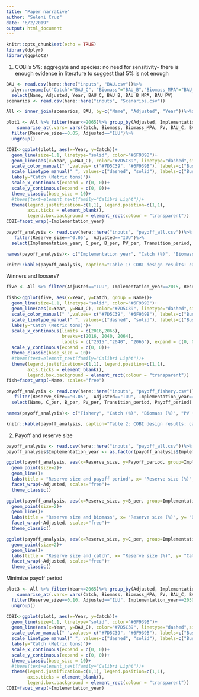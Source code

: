 ```yaml
---
title: "Paper narrative"
author: "Seleni Cruz"
date: "6/2/2019"
output: html_document
---
```


```r
knitr::opts_chunk$set(echo = TRUE)
library(dplyr)
library(ggplot2)
```

1. COBI's 5%: aggregate and species: no need for sensitivity- there is enough evidence in literature to suggest that 5% is not enough 

```r
BAU <- read.csv(here::here("inputs", "BAU.csv"))%>%
  plyr::rename(c("Catch"="BAU_C", "Biomass"="BAU_B","Biomass_MPA"="BAU_B_MPA", "PV"="BAU_PV"))%>%
  select(Name, Adjusted, Year, BAU_C, BAU_B, BAU_B_MPA, BAU_PV)
scenarios <- read.csv(here::here("inputs", "Scenarios.csv"))

All <- inner_join(scenarios, BAU, by=c("Name", "Adjusted", "Year"))%>%data.frame()

plot1 <- All %>% filter(Year<=2065)%>% group_by(Adjusted, Implementation_year, Reserve_size, Year)%>%
    summarise_at(.vars= vars(Catch, Biomass, Biomass_MPA, PV, BAU_C, BAU_B, BAU_B_MPA, BAU_PV), .funs =  sum)%>%
  filter(Reserve_size==0.05, Adjusted=="IUU")%>%
  ungroup()

COBI<-ggplot(plot1, aes(x=Year, y=Catch))+
  geom_line(size=1.1, linetype="solid", color="#6F939B")+
  geom_line(aes(x=Year, y=BAU_C), color="#7D5C39", linetype="dashed",size=1.1)+
  scale_color_manual(" ",values= c("#7D5C39", "#6F939B"), labels=c("Business as usual", "Reserve size 5%"))+
  scale_linetype_manual(" ", values=c("dashed", "solid"), labels=c("Business as usual", "Reserve size 5%"))+
  labs(y="Catch (Metric tons)")+
  scale_x_continuous(expand = c(0, 0))+
  scale_y_continuous(expand = c(0, 0))+
  theme_classic(base_size = 10)+
  #theme(text=element_text(family="Calibri Light"))+
  theme(legend.justification=c(1,1), legend.position=c(1,1),
        axis.ticks = element_blank(), 
        legend.box.background = element_rect(colour = "transparent"))
COBI+facet_wrap(~Implementation_year)

```


```r
payoff_analysis <- read.csv(here::here("inputs", "payoff_all.csv"))%>%
   filter(Reserve_size=="0.05",  Adjusted=="IUU")%>%
  select(Implementation_year, C_per, B_per, PV_per, Transition_period, Payoff_period)

names(payoff_analysis)<- c("Implementation year", "Catch (%)", "Biomass (%)", "PV (%)", "Transition period", "Payoff period")

knitr::kable(payoff_analysis, caption="Table 1: COBI design results: catch, biomass and PV in percent relative to BAU, transition and payoff period in years from implementation year",digits = c(0, 2, 2, 2, 0,0))

```

Winners and loosers?
```r
five <- All %>% filter(Adjusted=="IUU", Implementation_year==2015, Reserve_size==0.05)

fish<-ggplot(five, aes(x=Year, y=Catch, group = Name))+
  geom_line(size=1.1, linetype="solid", color="#6F939B")+
  geom_line(aes(x=Year, y=BAU_C), color="#7D5C39", linetype="dashed",size=1.1)+
  scale_color_manual(" ",values= c("#7D5C39", "#6F939B"), labels=c("Business as usual", "Reserve size 5%"))+
  scale_linetype_manual(" ", values=c("dashed", "solid"), labels=c("Business as usual", "Reserve size 5%"))+
  labs(y="Catch (Metric tons)")+
  scale_x_continuous(limits = c(2016,2065),
                     breaks=c(2016, 2040, 2064),
                     labels = c("2015","2040", "2065"), expand = c(0, 0))+
  scale_y_continuous(expand = c(0, 0))+
  theme_classic(base_size = 10)+
  #theme(text=element_text(family="Calibri Light"))+
  theme(legend.justification=c(1,1), legend.position=c(1,1),
        axis.ticks = element_blank(), 
        legend.box.background = element_rect(colour = "transparent"))
fish+facet_wrap(~Name, scales="free")

```

```r
payoff_analysis <- read.csv(here::here("inputs", "payoff_fishery.csv"))%>%
   filter(Reserve_size=="0.05",  Adjusted=="IUU", Implementation_year==2015)%>%
  select(Name, C_per, B_per, PV_per, Transition_period, Payoff_period)

names(payoff_analysis)<- c("Fishery", "Catch (%)", "Biomass (%)", "PV (%)", "Transition period", "Payoff period")

knitr::kable(payoff_analysis, caption="Table 2: COBI design results: catch, biomass and PV in percent relative to BAU, transition and payoff period in years from implementation year", digits = c(0, 2, 2, 2, 0,0))


```


2. Payoff and reserve size 
```r
payoff_analysis <- read.csv(here::here("inputs", "payoff_all.csv"))%>% filter(Adjusted=="IUU")
payoff_analysis$Implementation_year <- as.factor(payoff_analysis$Implementation_year)

ggplot(payoff_analysis, aes(x=Reserve_size, y=Payoff_period, group=Implementation_year, color=Implementation_year))+
  geom_point(size=2)+
  geom_line()+
  labs(title = "Reserve size and payoff period", x= "Reserve size (%)", y= "Payoff period (years)")+
  facet_wrap(~Adjusted, scales="free")+
  theme_classic()

ggplot(payoff_analysis, aes(x=Reserve_size, y=B_per, group=Implementation_year, color=Implementation_year))+
  geom_point(size=2)+
  geom_line()+
  labs(title = "Reserve size and biomass", x= "Reserve size (%)", y= "Biomass increase (%)")+
  facet_wrap(~Adjusted, scales="free")+
  theme_classic()

ggplot(payoff_analysis, aes(x=Reserve_size, y=C_per, group=Implementation_year, color=Implementation_year))+
  geom_point(size=2)+
  geom_line()+
  labs(title = "Reserve size and catch", x= "Reserve size (%)", y= "Catch increase (%)")+
  facet_wrap(~Adjusted, scales="free")+
  theme_classic()
```

Minimize payoff period

```r
plot3 <- All %>% filter(Year<=2065)%>% group_by(Adjusted, Implementation_year, Reserve_size, Year)%>%
    summarise_at(.vars= vars(Catch, Biomass, Biomass_MPA, PV, BAU_C, BAU_B, BAU_B_MPA, BAU_PV), .funs =  sum)%>%
  filter(Reserve_size==0.10, Adjusted=="IUU", Implementation_year==2030)%>%
  ungroup()

COBI<-ggplot(plot1, aes(x=Year, y=Catch))+
  geom_line(size=1.1, linetype="solid", color="#6F939B")+
  geom_line(aes(x=Year, y=BAU_C), color="#7D5C39", linetype="dashed",size=1.1)+
  scale_color_manual(" ",values= c("#7D5C39", "#6F939B"), labels=c("Business as usual", "Reserve size 5%"))+
  scale_linetype_manual(" ", values=c("dashed", "solid"), labels=c("Business as usual", "Reserve size 5%"))+
  labs(y="Catch (Metric tons)")+
  scale_x_continuous(expand = c(0, 0))+
  scale_y_continuous(expand = c(0, 0))+
  theme_classic(base_size = 10)+
  #theme(text=element_text(family="Calibri Light"))+
  theme(legend.justification=c(1,1), legend.position=c(1,1),
        axis.ticks = element_blank(), 
        legend.box.background = element_rect(colour = "transparent"))
COBI+facet_wrap(~Implementation_year)



```



